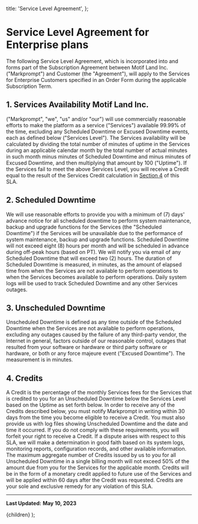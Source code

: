   title: 'Service Level Agreement',
};

# Service Level Agreement for Enterprise plans

The following Service Level Agreement, which is incorporated into and forms part of the Subscription Agreement between Motif Land Inc. ("Markprompt") and Customer (the "Agreement"), will apply to the Services for Enterprise Customers specified in an Order Form during the applicable Subscription Term.

## 1. Services Availability Motif Land Inc.

("Markprompt", "we", "us" and/or "our") will use commercially reasonable efforts to make the platform as a service ("Services") available 99.99% of the time, excluding any Scheduled Downtime or Excused Downtime events, each as defined below ("Services Level"). The Services availability will be calculated by dividing the total number of minutes of uptime in the Services during an applicable calendar month by the total number of actual minutes in such month minus minutes of Scheduled Downtime and minus minutes of Excused Downtime, and then multiplying that amount by 100 ("Uptime"). If the Services fail to meet the above Services Level, you will receive a Credit equal to the result of the Services Credit calculation in [Section 4](#credits) of this SLA.

## 2. Scheduled Downtime

We will use reasonable efforts to provide you with a minimum of (7) days' advance notice for all scheduled downtime to perform system maintenance, backup and upgrade functions for the Services (the "Scheduled Downtime") if the Services will be unavailable due to the performance of system maintenance, backup and upgrade functions. Scheduled Downtime will not exceed eight (8) hours per month and will be scheduled in advance during off-peak hours (based on PT). We will notify you via email of any Scheduled Downtime that will exceed two (2) hours. The duration of Scheduled Downtime is measured, in minutes, as the amount of elapsed time from when the Services are not available to perform operations to when the Services becomes available to perform operations. Daily system logs will be used to track Scheduled Downtime and any other Services outages.

## 3. Unscheduled Downtime

Unscheduled Downtime is defined as any time outside of the Scheduled Downtime when the Services are not available to perform operations, excluding any outages caused by the failure of any third-party vendor, the Internet in general, factors outside of our reasonable control, outages that resulted from your software or hardware or third party software or hardware, or both or any force majeure event ("Excused Downtime"). The measurement is in minutes.

## 4. Credits

A Credit is the percentage of the monthly Services fees for the Services that is credited to you for an Unscheduled Downtime below the Services Level based on the Uptime as set forth below. In order to receive any of the Credits described below, you must notify Markprompt in writing within 30 days from the time you become eligible to receive a Credit. You must also provide us with log files showing Unscheduled Downtime and the date and time it occurred. If you do not comply with these requirements, you will forfeit your right to receive a Credit. If a dispute arises with respect to this SLA, we will make a determination in good faith based on its system logs, monitoring reports, configuration records, and other available information. The maximum aggregate number of Credits issued by us to you for all Unscheduled Downtime in a single billing month will not exceed 50% of the amount due from you for the Services for the applicable month. Credits will be in the form of a monetary credit applied to future use of the Services and will be applied within 60 days after the Credit was requested. Credits are your sole and exclusive remedy for any violation of this SLA.

---

**Last Updated:** **May 10, 2023**


  <MDXComponent meta={meta}>{children}</MDXComponent>
);
